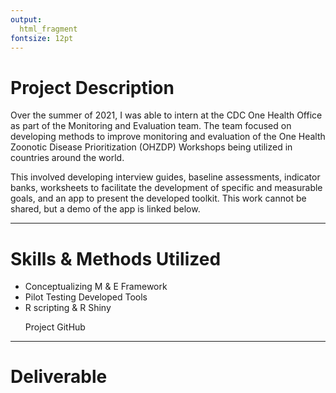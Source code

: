 ---
output: 
  html_fragment
fontsize: 12pt
---

# Project Description
Over the summer of 2021, I was able to intern at the CDC One Health Office as part of the Monitoring and Evaluation team. The team focused on developing methods to improve monitoring and evaluation of the One Health Zoonotic Disease Prioritization (OHZDP) Workshops being utilized in countries around the world. 

This involved developing interview guides, baseline assessments, indicator banks, worksheets to facilitate the development of specific and measurable goals, and an app to present the developed toolkit. This work cannot be shared, but a demo of the app is linked below.

***

# Skills & Methods Utilized

* Conceptualizing M & E Framework
* Pilot Testing Developed Tools
* R scripting & R Shiny
<div align='right'>
  <p>Project GitHub</p>
  <a href="https://github.com/akalangara"> 
    <i class="fa fa-github" style='font-size:20px; margin: 0px 5px'></i>
  </a>
</div>

***

# Deliverable


